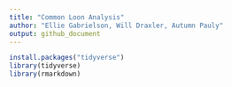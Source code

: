 ```yaml
---
title: "Common Loon Analysis"
author: "Ellie Gabrielson, Will Draxler, Autumn Pauly"
output: github_document
---
```


```r
install.packages("tidyverse")
library(tidyverse)
library(rmarkdown)
```